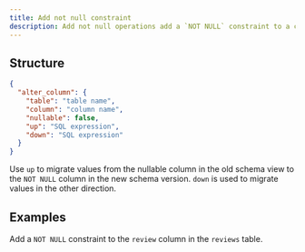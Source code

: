```yaml
---
title: Add not null constraint
description: Add not null operations add a `NOT NULL` constraint to a column.
---
```


## Structure

```json
{
  "alter_column": {
    "table": "table name",
    "column": "column name",
    "nullable": false,
    "up": "SQL expression",
    "down": "SQL expression"
  }
}
```

Use `up` to migrate values from the nullable column in the old schema view to the `NOT NULL` column in the new schema version. `down` is used to migrate values in the other direction.

## Examples

Add a `NOT NULL` constraint to the `review` column in the `reviews` table.

<ExampleSnippet example="16_set_nullable.json" language="json" />
